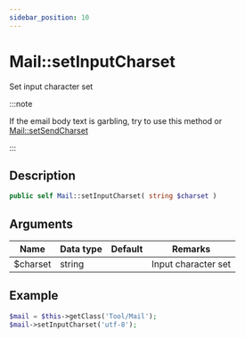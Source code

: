```yaml
---
sidebar_position: 10
---
```


# Mail::setInputCharset

Set input character set

:::note

If the email body text is garbling, try to use this method or [Mail::setSendCharset](/docs/fegg/library/mail/methods/setsendcharset)

:::

## Description

```php
public self Mail::setInputCharset( string $charset )
```

## Arguments

| Name     | Data type | Default | Remarks             |
| -------- | --------- | ------- | ------------------- |
| $charset | string    |         | Input character set |

## Example

```php title="Controller"
$mail = $this->getClass('Tool/Mail');
$mail->setInputCharset('utf-8');
```

